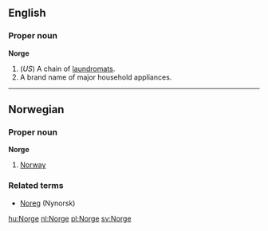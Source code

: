 ==English==
===Proper noun===
'''Norge'''

#(''US'') A chain of [[laundromat]]s.
#A brand name of major household appliances.

----
==Norwegian==
===Proper noun===
'''Norge'''

#[[Norway]]

===Related terms===
*[[Noreg]] (Nynorsk)

[[hu:Norge]]
[[nl:Norge]]
[[pl:Norge]]
[[sv:Norge]]